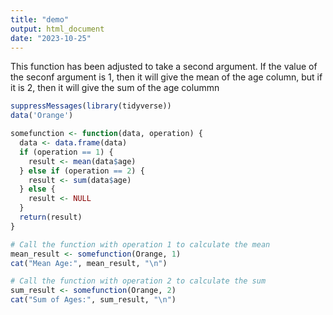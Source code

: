```yaml
---
title: "demo"
output: html_document
date: "2023-10-25"
---
```



This function has been adjusted to take a second argument. If the value of the seconf argument is 1, then it will give the mean of the age column, but if it is 2, then it will give the sum of the age colummn

```r
suppressMessages(library(tidyverse))
data('Orange')

somefunction <- function(data, operation) {
  data <- data.frame(data)
  if (operation == 1) {
    result <- mean(data$age)
  } else if (operation == 2) {
    result <- sum(data$age)
  } else {
    result <- NULL
  }
  return(result)
}

# Call the function with operation 1 to calculate the mean
mean_result <- somefunction(Orange, 1)
cat("Mean Age:", mean_result, "\n")

# Call the function with operation 2 to calculate the sum
sum_result <- somefunction(Orange, 2)
cat("Sum of Ages:", sum_result, "\n")


```

